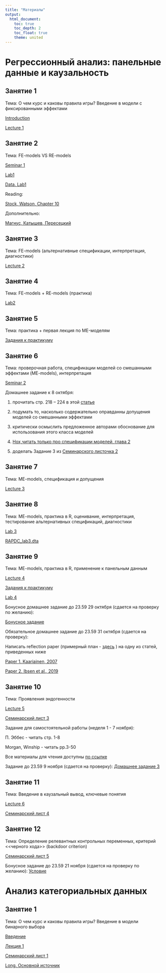 ```yaml
---
title: "Материалы"
output: 
  html_document:
    toc: true
    toc_depth: 2
    toc_float: true
    theme: united
---
```

# Регрессионный анализ: панельные данные и каузальность
 
## Занятие 1
 
Тема: О чем курс и каковы правила игры? Введение в модели с фиксированными эффектами
  
<a href="RAPDC_intro_2021.pdf" title=>Introduction</a> 
 
<a href="RAPDC_lecture1_2021.pdf" title=>Lecture 1</a> 
 

## Занятие 2
 
Тема: FE-models VS RE-models

<a href="RAPDC_seminar1_2021.pdf" title=>Seminar 1</a> 

<a href="RAPDC_lab1.R" title=>Lab1</a>  
 
<a href="RAPDC_lab1.dta" title=>Data. Lab1</a>
 
Reading: 
 
<a href="https://yadi.sk/i/4YsEBveY1j4nUw" title=>Stock, Watson, Chapter 10</a>  

Дополнительно: 

<a href="https://disk.yandex.ru/i/qpr_QNaO6ZuVvA" title=>Магнус, Катышев, Пересецкий</a>  

## Занятие 3
 
Тема: FE-models (альтернативные спецификации, интерпретация, диагностики)
 
<a href="RAPDC_lecture2.pdf" title=>Lecture 2</a> 
 
## Занятие 4
 
Тема: FE-models + RE-models (практика)
 
<a href="RAPDC_lab2.R" title=>Lab2</a>

## Занятие 5
 
Тема: практика + первая лекция по ME-моделям

<a href="RAPDC_lab1_3.pdf" title=>Задания к практикуму</a>


## Занятие 6
 
Тема: проверочная работа, спецификации моделей со смешанными эффектами (ME-models), интерпретация

<a href="RAPDC_seminar2.pdf" title=>Seminar 2</a>
 
Домашнее задание к 8 октября: 
 
1) прочитать стр. 218 -- 224 в этой <a href="Steenbergen,Jones, 2002.pdf" title=>статье</a> 
 
2) подумать то, насколько содержательно оправданны допущения моделей со смешанными эффектами 
 
3) критически осмыслить предложенное авторами обоснование для использования этого класса моделей 
 
4) <a href="https://yadi.sk/d/ci9V-ylSU4Kh3A" title=>Hox,читать только про спецификации моделей, глава 2</a>

5) доделать Задание 3 из <a href="RAPDC_seminar2.pdf" title=>Семинарского листочка 2</a>

## Занятие 7 

Тема: ME-models, спецификация и допущения

<a href="RAPDC_lecture3.pdf" title=>Lecture 3</a> 

## Занятие 8

Тема: ME-models, практика в R, оценивание, интерпретация, тестирование альтернативных спецификаций, диагностики

<a href="RAPDC_lab3.R" title=>Lab 3</a> 

<a href="RAPDC_lab3.dta" title=>RAPDC_lab3.dta</a> 

## Занятие 9

Тема: ME-models, практика в R, применение к панельным данным

<a href="RAPDC_lecture4_full.pdf" title=>Lecture 4</a> 

<a href="RAPDC_lab_tasks.pdf" title=>Задания к практикуму</a> 

<a href="RAPDC_lab4.R" title=>Lab 4</a> 

Бонусное домашнее задание до 23.59 29 октября (сдается на проверку по желанию): 

<a href="RAPDC_bonus.pdf" title=>Бонусное задание</a> 

Обязательное домашнее задание до 23.59 31 октября (сдается на проверку): 

Написать reflection paper (примерный план - <a href="reflection_paper.pdf" title=>здесь</a> ) на одну из статей, приведенных ниже
 
<a href="Paper 1. Kaariainen, 2007.pdf" title=>Paper 1. Kaariainen, 2007</a>  
 
<a href="Paper 2. Ibsen et al., 2019.pdf" title=>Paper 2. Ibsen et al., 2019</a> 

## Занятие 10

Тема: Проявления эндогенности

<a href="RAPDC_lecture5_2021.pdf" title=>Lecture 5</a> 

<a href="RAPDC_seminar3.pdf" title=>Семинарский лист 3</a> 

Задание для самостоятельной работы (неделя 1 - 7 ноября): 

П. Эббес - читать стр. 1-8

Morgan, Winship - читать pp.3-50

Все материалы для чтения доступны <a href="https://drive.google.com/drive/folders/1D6MdajgWOdXL38rhSauFUtvXC87yFLug?usp=sharing" title=>по ссылке</a>  

Задание до 23.59 9 ноября (сдается на проверку): <a href="RAPDC_hw3.pdf" title=>Домашнее задание 3</a> 

## Занятие 11

Тема: Введение в каузальный вывод, ключевые понятия

<a href="RAPDC_lecture6_2021.pdf" title=>Lecture 6</a> 

<a href="RAPDC_seminar4_UPD.pdf" title=>Семинарский лист 4</a> 

## Занятие 12

Тема: Определение релевантных контрольных переменных, критерий <<черного хода>> (backdoor criterion)

<a href="RAPDC_seminar5.pdf" title=>Семинарский лист 5</a> 

Бонусное задание до 23.59 21 ноября (сдается на проверку по желанию): <a href="RAPDC_hw_bonus.pdf" title=>Условие</a> 

# Анализ категориальных данных
 
## Занятие 1
 
Тема: О чем курс и каковы правила игры? Введение в модели бинарного выбора
  
<a href="CDA_intro_2022.pdf" title=>Введение</a> 
 
<a href="CDA_lecture1_2022.pdf" title=>Лекция 1</a> 
 
<a href="CDA_seminar1_2022.pdf" title=>Семинарский лист 1</a> 

<a href="Long.pdf" title=>Long. Основной источник</a> 


